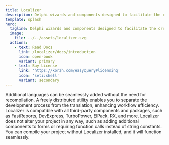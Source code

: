 ```yaml
---
title: Localizer
description: Delphi wizards and components designed to facilitate the creation of truly multilingual applications and streamline the translation process!
template: splash
hero:
  tagline: Delphi wizards and components designed to facilitate the creation of truly multilingual applications and streamline the translation process!
  image:
    file: ../../assets/localizer.svg
  actions:
    - text: Read Docs
      link: /localizer/docs/introduction
      icon: open-book
      variant: primary
    - text: Buy License
      link: 'https://korzh.com/easyquery#licensing'
      icon: 'seti:shell'
      variant: secondary
---
```



<CardGrid stagger>
    <Card title="ONE .EXE FILE" icon="seti:puppet">
      Additional languages can be seamlessly added without the need for recompilation.
    </Card>
    <Card title="LANGUAGE MANAGER" icon="seti:odata">
      A freely distributed utility enables you to separate the development process from the translation, enhancing workflow efficiency.
    </Card>
    <Card title="THIRD-PARTY SUPPORT" icon="seti:svg">
      Localizer is compatible with all third-party components and packages, such as FastReports, DevExpress, TurboPower, ElPack, RX, and more.
    </Card>
    <Card title="PRESERVES YOUR ORIGINAL PROJECT" icon="pen">
      Localizer does not alter your project in any way, such as adding additional components to forms or requiring function calls instead of string constants. You can compile your project without Localizer installed, and it will function seamlessly.
    </Card>
</CardGrid>
